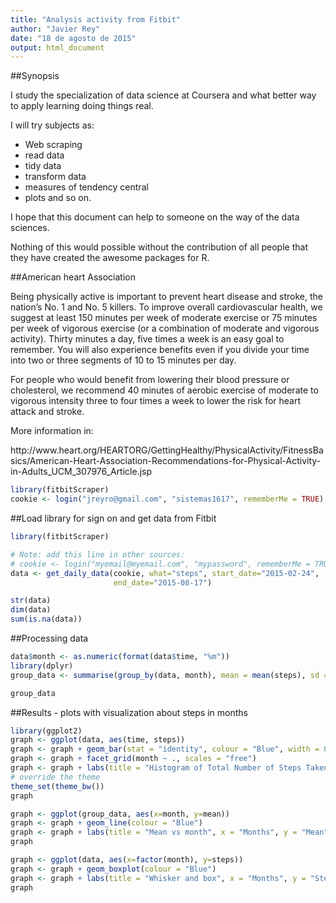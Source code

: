 ```yaml
---
title: "Analysis activity from Fitbit"
author: "Javier Rey"
date: "18 de agosto de 2015"
output: html_document
---
```


##Synopsis

I study the specialization of data science at Coursera and what better way to apply learning doing things real.

I will try subjects as:

* Web scraping
* read data 
* tidy data 
* transform data 
* measures of tendency central 
* plots and so on.

I hope that this document can help to someone on the way of the data sciences.

Nothing of this would possible without the contribution of all people that they have created the awesome packages for R.

##American heart Association

Being physically active is important to prevent heart disease and stroke, the nation's No. 1 and No. 5 killers. To improve overall cardiovascular health, we suggest at least 150 minutes per week of moderate exercise or 75 minutes per week of vigorous exercise (or a combination of moderate and vigorous activity). Thirty minutes a day, five times a week is an easy goal to remember. You will also experience benefits even if you divide your time into two or three segments of 10 to 15 minutes per day.

For people who would benefit from lowering their blood pressure or cholesterol, we recommend 40 minutes of aerobic exercise of moderate to vigorous intensity three to four times a week to lower the risk for heart attack and stroke.

More information in:

http://www.heart.org/HEARTORG/GettingHealthy/PhysicalActivity/FitnessBasics/American-Heart-Association-Recommendations-for-Physical-Activity-in-Adults_UCM_307976_Article.jsp

```r
library(fitbitScraper)
cookie <- login("jreyro@gmail.com", "sistemas1617", rememberMe = TRUE)
```

##Load library for sign on and get data from Fitbit 
```r
library(fitbitScraper)

# Note: add this line in other sources:
# cookie <- login("myemail@myemail.com", "mypassword", rememberMe = TRUE)
data <- get_daily_data(cookie, what="steps", start_date="2015-02-24",  
                       end_date="2015-08-17")

str(data)
dim(data)
sum(is.na(data))
```

##Processing data
```r
data$month <- as.numeric(format(data$time, "%m"))
library(dplyr)
group_data <- summarise(group_by(data, month), mean = mean(steps), sd = sd(steps), median = median(steps), variance = var(steps))

group_data
```

##Results - plots with visualization about steps in months
```r
library(ggplot2)
graph <- ggplot(data, aes(time, steps)) 
graph <- graph + geom_bar(stat = "identity", colour = "Blue", width = 0.7) 
graph <- graph + facet_grid(month ~ ., scales = "free") 
graph <- graph + labs(title = "Histogram of Total Number of Steps Taken Each Day facet by month", x = "Dates", y = "Total number of steps")
# override the theme 
theme_set(theme_bw())
graph

graph <- ggplot(group_data, aes(x=month, y=mean))
graph <- graph + geom_line(colour = "Blue")
graph <- graph + labs(title = "Mean vs month", x = "Months", y = "Mean")
graph

graph <- ggplot(data, aes(x=factor(month), y=steps))
graph <- graph + geom_boxplot(colour = "Blue")
graph <- graph + labs(title = "Whisker and box", x = "Months", y = "Steps")
graph
```